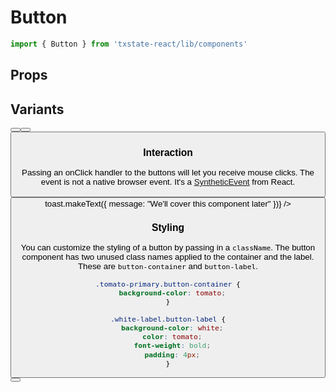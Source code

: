 
<Meta title="Components|Button" component={Button} />

# Button

```jsx
import { Button } from 'txstate-react/lib/components'
```

## Props
<Props of={Button} />

## Variants

<Preview>
  <Story name="primary button">
    <Button label='Primary' ariaLabel='Primary' />
  </Story>
  <Story name="outline button">
    <Button label='Outline' variant='outline' ariaLabel='Outline' />
  </Story>
  <Story name="transparent button">
    <div style={{ backgroundColor: '#bababa', display: 'flex', alignItems: 'center', justifyContent: 'center' }}>
      <Button label='Transparent' variant='transparent' ariaLabel='Transparent' />
    </div>
  </Story>
</Preview>

### Interaction

Passing an onClick handler to the buttons will let you receive mouse clicks. The event is not a native browser event. 
It's a <a href="https://reactjs.org/docs/events.html" target="_blank">SyntheticEvent</a> from React.

<Preview>
  <Story name="onClick">
    <Button label='Click Me!' ariaLabel='primary button' onClick={() => toast.makeText({ message: "We'll cover this component later" })} />
  </Story>
</Preview>

### Styling

You can customize the styling of a button by passing in a `className`. 
The button component has two unused class names applied to the container and the label. 
These are `button-container` and `button-label`.

```css
.tomato-primary.button-container {
  background-color: tomato;
}

.white-label.button-label {
  background-color: white;
  color: tomato;
  font-weight: bold;
  padding: 4px;
}
```

<Preview>
  <Story name="styled">
    <Button label='Styled' ariaLabel='styled button' className='white-label tomato-primary' />
  </Story>
</Preview>
